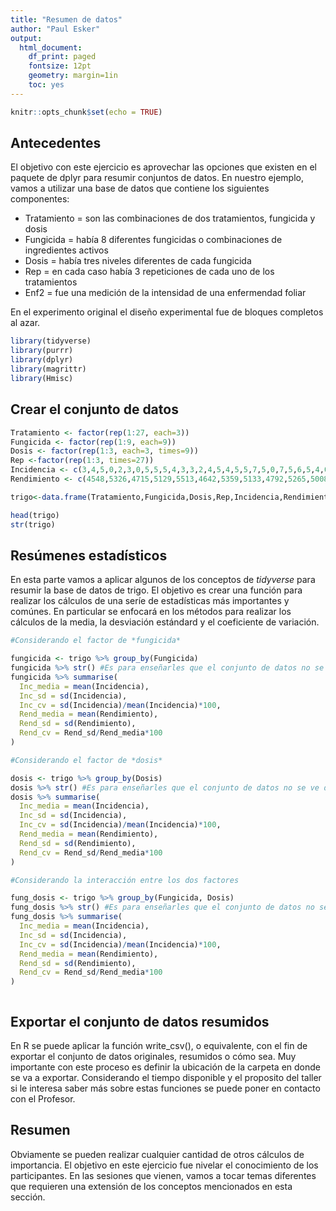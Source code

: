 ```yaml
---
title: "Resumen de datos"
author: "Paul Esker"
output:
  html_document:
    df_print: paged
    fontsize: 12pt
    geometry: margin=1in
    toc: yes
---
```


```r
knitr::opts_chunk$set(echo = TRUE)

```

## Antecedentes

El objetivo con este ejercicio es aprovechar las opciones que existen en el paquete de dplyr para resumir conjuntos de datos. En nuestro ejemplo, vamos a utilizar una base de datos que contiene los siguientes componentes:

* Tratamiento = son las combinaciones de dos tratamientos, fungicida y dosis
* Fungicida = había 8 diferentes fungicidas o combinaciones de ingredientes activos
* Dosis = había tres niveles diferentes de cada fungicida
* Rep = en cada caso había 3 repeticiones de cada uno de los tratamientos
* Enf2 = fue una medición de la intensidad de una enfermendad foliar

En el experimento original el diseño experimental fue de bloques completos al azar.

```r

library(tidyverse) 
library(purrr)
library(dplyr)
library(magrittr)
library(Hmisc)

```

## Crear el conjunto de datos

```r
Tratamiento <- factor(rep(1:27, each=3))
Fungicida <- factor(rep(1:9, each=9))
Dosis <- factor(rep(1:3, each=3, times=9))
Rep <-factor(rep(1:3, times=27))
Incidencia <- c(3,4,5,0,2,3,0,5,5,5,4,3,3,2,4,5,4,5,5,7,5,0,7,5,6,5,4,0,5,5,0,4,0,0,3,2,0,5,5,0,4,5,5,4,5,0,2,5,5,5,2,5,5,4,3,5,4,5,5,5,5,5,0,5,4,5,3,5,0,0,5,4,0,5,2,3,5,5,0,4,2)
Rendimiento <- c(4548,5326,4715,5129,5513,4642,5359,5133,4792,5265,5008,5304,5514,5531,5183,5412,5199,5491,5727,5437,5206,5452,5258,5280,5375,4825,5558,5535,5557,5692,5758,5285,5450,5185,5659,5759,5303,5049,5099,5658,5374,5335,5451,5581,5400,5439,5068,5085,5800,4904,5206,5947,4868,5126,5511,5266,5368,5662,5273,5274,5102,5450,5426,5726,5278,5581,5100,5335,5744,5396,5018,5626,6162,5548,5371,5232,5349,5264,5771,5408,5595)

trigo<-data.frame(Tratamiento,Fungicida,Dosis,Rep,Incidencia,Rendimiento)

head(trigo)
str(trigo)

```

## Resúmenes estadísticos

En esta parte vamos a aplicar algunos de los conceptos de *tidyverse* para resumir la base de datos de trigo. El objetivo es crear una función para realizar los cálculos de una seríe de estadísticas más importantes y comúnes. En particular se enfocará en los métodos para realizar los cálculos de la media, la desviación estándard y el coeficiente de variación. 

```r

#Considerando el factor de *fungicida*

fungicida <- trigo %>% group_by(Fungicida)
fungicida %>% str() #Es para enseñarles que el conjunto de datos no se ve diferente a el original pero se da otra información sobre la lista
fungicida %>% summarise(
  Inc_media = mean(Incidencia),
  Inc_sd = sd(Incidencia),
  Inc_cv = sd(Incidencia)/mean(Incidencia)*100,
  Rend_media = mean(Rendimiento),
  Rend_sd = sd(Rendimiento),
  Rend_cv = Rend_sd/Rend_media*100 
)

#Considerando el factor de *dosis*

dosis <- trigo %>% group_by(Dosis)
dosis %>% str() #Es para enseñarles que el conjunto de datos no se ve diferente a el original pero se da otra información sobre la lista
dosis %>% summarise(
  Inc_media = mean(Incidencia),
  Inc_sd = sd(Incidencia),
  Inc_cv = sd(Incidencia)/mean(Incidencia)*100,
  Rend_media = mean(Rendimiento),
  Rend_sd = sd(Rendimiento),
  Rend_cv = Rend_sd/Rend_media*100 
)

#Considerando la interacción entre los dos factores

fung_dosis <- trigo %>% group_by(Fungicida, Dosis)
fung_dosis %>% str() #Es para enseñarles que el conjunto de datos no se ve diferente a el original pero se da otra información sobre la lista
fung_dosis %>% summarise(
  Inc_media = mean(Incidencia),
  Inc_sd = sd(Incidencia),
  Inc_cv = sd(Incidencia)/mean(Incidencia)*100,
  Rend_media = mean(Rendimiento),
  Rend_sd = sd(Rendimiento),
  Rend_cv = Rend_sd/Rend_media*100 
)



```

## Exportar el conjunto de datos resumidos

En R se puede aplicar la función write_csv(), o equivalente, con el fin de exportar el conjunto de datos originales, resumidos o cómo sea. Muy importante con este proceso es definir la ubicación de la carpeta en donde se va a exportar. Considerando el tiempo disponible y el proposito del taller si le interesa saber más sobre estas funciones se puede poner en contacto con el Profesor. 

## Resumen 

Obviamente se pueden realizar cualquier cantidad de otros cálculos de importancia. El objetivo en este ejercicio fue nivelar el conocimiento de los participantes. En las sesiones que vienen, vamos a tocar temas diferentes que requieren una extensión de los conceptos mencionados en esta sección.  


